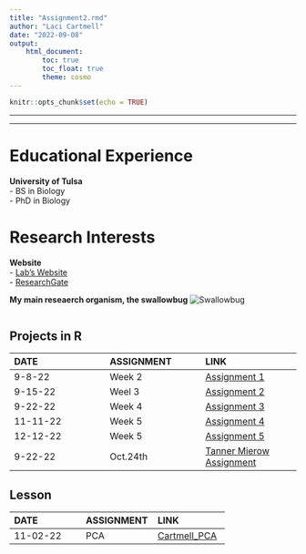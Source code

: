 ```yaml
---
title: "Assignment2.rmd"
author: "Laci Cartmell"
date: "2022-09-08"
output: 
    html_document:
        toc: true
        toc_float: true
        theme: cosmo
---
```


```r
knitr::opts_chunk$set(echo = TRUE)
```

___  

___  


# Educational Experience  
**University of Tulsa**  
- BS in Biology  
- PhD in Biology


# Research Interests  
**Website**  
- [Lab's Website](https://www.booth-lab.org/)  
- [ResearchGate](https://www.researchgate.net/profile/Laci-Cartmell)  

**My main reseaerch organism, the swallowbug**
![Swallowbug](SWBG.jpeg)

```
```

## Projects in R
| DATE | ASSIGNMENT | LINK
| :-- | :-- | :--
|9-8-22 | Week 2 | [Assignment 1](https://laci-cartmell.github.io/CARTMELLBIOL7263.rmd/)  
|9-15-22 | Weel 3  | [Assignment 2](https://github.com/laci-cartmell/CARTMELLBIOL7263.rmd/blob/main/Assignments/Assignment2.html)
|9-22-22 | Week 4 | [Assignment 3](https://github.com/laci-cartmell/CARTMELLBIOL7263.rmd/blob/main/Assignments/Assignment3_v1.rmd) 
|11-11-22 | Week 5 | [Assignment 4](https://github.com/laci-cartmell/CARTMELLBIOL7263.rmd/blob/main/Assignments/Assignment4.html) 
|12-12-22 | Week 5 | [Assignment 5](https://github.com/laci-cartmell/CARTMELLBIOL7263.rmd/blob/main/Assignments/Assignment5.rmdl)
|9-22-22 | Oct.24th | [Tanner Mierow Assignment](https://github.com/laci-cartmell/CARTMELLBIOL7263.rmd/blob/main/Assignments/GraduateLessons/TannerMierow.R)


## Lesson 
| DATE | ASSIGNMENT | LINK
| :-- | :-- | :--
|11-02-22 | PCA | [Cartmell_PCA](https://github.com/laci-cartmell/CARTMELLBIOL7263.rmd/blob/fb1a83970428cca0d7f8f30091ad0f8b345725a3/Assignments/Graduate%20Lessons/CartmellLaci_Lesson/CartmellLesson.html)



